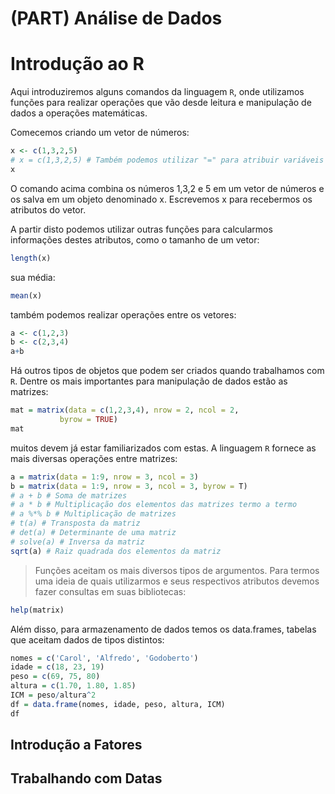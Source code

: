 # (PART) Análise de Dados {-}

# Introdução ao R

Aqui introduziremos alguns comandos da linguagem `R`, onde utilizamos funções para realizar operações que vão desde leitura e manipulação de dados a operações matemáticas.

Comecemos criando um vetor de números:

```r
x <- c(1,3,2,5)
# x = c(1,3,2,5) # Também podemos utilizar "=" para atribuir variáveis
x
```

O comando acima combina os números 1,3,2 e 5 em um vetor de números e os salva em um objeto denominado x. Escrevemos x para recebermos os atributos do vetor.

A partir disto podemos utilizar outras funções para calcularmos informações destes atributos, como o tamanho de um vetor:

```r
length(x)
```

sua média:

```r
mean(x)
```

também podemos realizar operações entre os vetores:

```r
a <- c(1,2,3)
b <- c(2,3,4)
a+b
```

Há outros tipos de objetos que podem ser criados quando trabalhamos com `R`. Dentre os mais importantes para manipulação de dados estão as matrizes:

```r
mat = matrix(data = c(1,2,3,4), nrow = 2, ncol = 2,
           byrow = TRUE)
mat
```

muitos devem já estar familiarizados com estas. A linguagem `R` fornece as mais diversas operações entre matrizes:

```r
a = matrix(data = 1:9, nrow = 3, ncol = 3)
b = matrix(data = 1:9, nrow = 3, ncol = 3, byrow = T)
# a + b # Soma de matrizes
# a * b # Multiplicação dos elementos das matrizes termo a termo
# a %*% b # Multiplicação de matrizes
# t(a) # Transposta da matriz
# det(a) # Determinante de uma matriz
# solve(a) # Inversa da matriz
sqrt(a) # Raiz quadrada dos elementos da matriz
```

> Funções aceitam os mais diversos tipos de argumentos. Para termos uma ideia de quais utilizarmos e seus respectivos atributos devemos fazer consultas em suas bibliotecas:

```r
help(matrix)
```

Além disso, para armazenamento de dados temos os data.frames, tabelas que aceitam dados de tipos distintos:

```r
nomes = c('Carol', 'Alfredo', 'Godoberto')
idade = c(18, 23, 19)
peso = c(69, 75, 80)
altura = c(1.70, 1.80, 1.85)
ICM = peso/altura^2
df = data.frame(nomes, idade, peso, altura, ICM)
df
```


## Introdução a Fatores


## Trabalhando com Datas